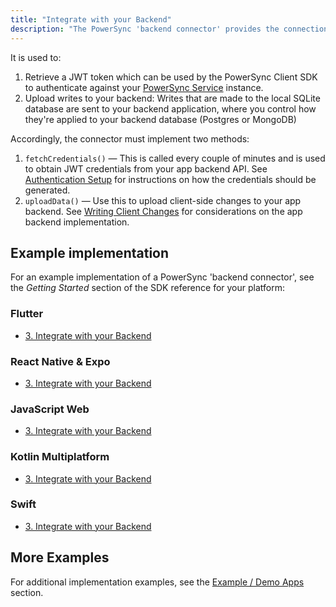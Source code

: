 ```yaml
---
title: "Integrate with your Backend"
description: "The PowerSync 'backend connector' provides the connection between your application backend and the PowerSync client-slide managed SQLite database."
---
```



It is used to:

1. Retrieve a JWT token which can be used by the PowerSync Client SDK to authenticate against your [PowerSync Service](/architecture/powersync-service) instance.
2. Upload writes to your backend: Writes that are made to the local SQLite database are sent to your backend application, where you control how they're applied to your backend database (Postgres or MongoDB)

Accordingly, the connector must implement two methods:

1. `fetchCredentials()` — This is called every couple of minutes and is used to obtain JWT credentials from your app backend API. See [Authentication Setup](/installation/authentication-setup) for instructions on how the credentials should be generated.
2. `uploadData()` — Use this to upload client-side changes to your app backend.
See [Writing Client Changes](/installation/app-backend-setup/writing-client-changes) for considerations on the app backend implementation.

## Example implementation

For an example implementation of a PowerSync 'backend connector', see the _Getting Started_ section of the SDK reference for your platform:

### <Icon icon="flutter" iconType="solid" size="24"/> Flutter

* [3\. Integrate with your Backend](/client-sdk-references/flutter#id-3.-integrate-with-your-backend)

### <Icon icon="react" iconType="solid" size="24"/> React Native & Expo

* [3\. Integrate with your Backend](/client-sdk-references/react-native-and-expo#id-3.-integrate-with-your-backend)

### <Icon icon="js" iconType="solid" size="24"/> JavaScript Web

* [3\. Integrate with your Backend](/client-sdk-references/javascript-web#id-3.-integrate-with-your-backend)

### <Icon icon="flag" iconType="solid" size="24"/> Kotlin Multiplatform

* [3\. Integrate with your Backend](/client-sdk-references/kotlin-multiplatform#id-3.-integrate-with-your-backend)

### <Icon icon="swift" iconType="solid" size="24"/> Swift

* [3\. Integrate with your Backend](/client-sdk-references/swift#id-3.-integrate-with-your-backend)

## More Examples

For additional implementation examples, see the [Example / Demo Apps](/resources/demo-apps-example-projects) section.
